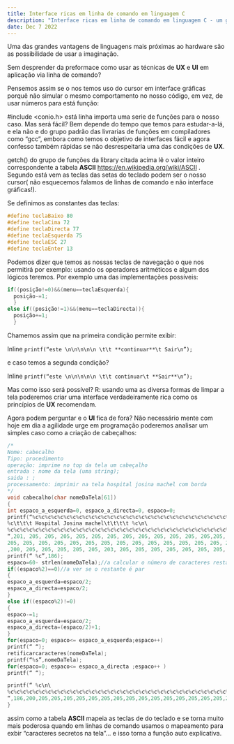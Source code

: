 ```yaml
---
title: Interface ricas em linha de comando em linguagem C
description: "Interface ricas em linha de comando em linguagem C - um guia de como usando aritmética basica as interface em linha de comando podem ser aplicados conhecimentos de UI e UX..."
date: Dec 7 2022
---
```

Uma das grandes vantagens de linguagens mais próximas ao hardware são as possibilidade de usar a imaginação.

Sem desprender da preformace como usar as técnicas de **UX** e **UI** em aplicação via linha de comando?

Pensemos assim se o nos temos uso do cursor em interface gráficas porquê não simular o mesmo comportamento no nosso código, em vez, de usar números para está função:

#include <conio.h> está linha importa uma serie de funções para o nosso caso. Mas será fácil? Bem depende do tempo que temos para estudar-a-lá, e ela não e do grupo padrão das livrarias de funções em compiladores como “gcc”, embora como temos o objetivo de interfaces fácil e agora confesso também rápidas se não desrespeitaria uma das condições de **UX**.

getch() do grupo de funções da library citada acima lê o valor inteiro correspondente a tabela **ASCII** https://en.wikipedia.org/wiki/ASCII . Segundo está vem as teclas das setas do teclado podem ser o nosso cursor( não esquecemos falamos de linhas de comando e não interface gráficas!).

Se definimos as constantes das teclas:


```C
#define teclaBaixo 80
#define teclaCima 72
#define teclaDirecta 77
#define teclaEsquerda 75
#define teclaESC 27
#define teclaEnter 13
```

Podemos dizer que temos as nossas teclas de navegação o que nos permitirá por exemplo: usando os operadores aritméticos e algum dos lógicos teremos. Por exemplo uma das implementações possíveis:


```C
if((posição!=0)&&(menu==teclaEsquerda){
  posição-=1;
  }
else if((posição!=1)&&(menu==teclaDirecta)){
  posição+=1;
  }
```
Chamemos assim que na primeira condição permite exibir:

Inline `printf(“este \n\n\n\n\n \t\t **continuar**\t Sair\n”);`

e caso temos a segunda condição?

Inline `printf(“este \n\n\n\n\n \t\t continuar\t **Sair**\n”);`

Mas como isso será possível? R: usando uma as diversa formas de limpar a tela poderemos criar uma interface verdadeiramente rica como os princípios de **UX** recomendam.

Agora podem perguntar e o **UI** fica de fora? Não necessário mente com hoje em dia a agilidade urge em programação poderemos analisar um simples caso como a criação de cabeçalhos:


```C
/*
Nome: cabecalho
Tipo: procedimento
operação: imprime no top da tela um cabeçalho
entrada : nome da tela (uma string);
saida : ;
processamento: imprimir na tela hospital josina machel com borda
*/
void cabecalho(char nomeDaTela[61])
{
int espaco_a_esquerda=0, espaco_a_directa=0, espaco=0;
printf(“%c%c%c%c%c%c%c%c%c%c%c%c%c%c%c%c%c%c%c%c%c%c%c%c%c%c%c%c%c%c%c%c%c%c%c%c%c%c%c%c%c%c%c%c%c%c%c%c%c%c%c%c%c%c%c%c%c%c%c%c%c%c%c%c%c%c%c%c%c%c%c%c%c%c%c%c%c\n\
%c\t\t\t Hospital Josina machel\t\t\t\t %c\n\
%c%c%c%c%c%c%c%c%c%c%c%c%c%c%c%c%c%c%c%c%c%c%c%c%c%c%c%c%c%c%c%c%c%c%c%c%c%c%c%c%c%c%c%c%c%c%c%c%c%c%c%c%c%c%c%c%c%c%c%c%c%c%c%c%c%c%c%c%c%c%c%c%c%c%c%c%c\n\
“,201, 205, 205, 205, 205, 205, 205, 205, 205, 205, 205, 205, 205,205, 205, 205, 205, 205, 205, 205, 205, 205, 205, 205, 205, 205, 205, 205, 205, 205, 205, 205, 205, 205, 205, 205, 205, 205, 205, 205, 205,
205, 205, 205, 205, 205, 205, 205, 205, 205, 205, 205, 205, 205, 205, 205, 205, 205, 205, 205, 205, 205, 205, 205, 205, 205, 205, 205, 205,205, 205,205,205,205,205,205,187,186,186
,200, 205, 205, 205, 205, 205, 203, 205, 205, 205, 205, 205, 205, 205, 205, 205, 205, 205, 205, 205, 205, 205, 205, 205, 205, 205, 205, 205, 205, 205, 205, 205, 205, 205, 205, 205, 205, 205, 205, 205, 205, 205, 205, 205, 205, 205, 205, 205, 205, 205, 205, 205, 205, 205, 205, 205, 205, 205, 205, 205, 205, 205, 205, 205, 205, 205, 205,205, 205,205,203,205,205,205,205,205,188);
printf(“ %c”,186);
espaco=60- strlen(nomeDaTela);//a calcular o número de caracteres restantes
if((espaco%2)==0)//a ver se o restante é par
{
espaco_a_esquerda=espaco/2;
espaco_a_directa=espaco/2;
}
else if((espaco%2)!=0)
{
espaco-=1;
espaco_a_esquerda=espaco/2;
espaco_a_directa=(espaco/2)+1;
}
for(espaco=0; espaco<= espaco_a_esquerda;espaco++)
printf(“ “);
retificarcaracteres(nomeDaTela);
printf(“%s”,nomeDaTela);
for(espaco=0; espaco<= espaco_a_directa ;espaco++ )
printf(“ “);

printf(“ %c\n\
%c%c%c%c%c%c%c%c%c%c%c%c%c%c%c%c%c%c%c%c%c%c%c%c%c%c%c%c%c%c%c%c%c%c%c%c%c%c%c%c%c%c%c%c%c%c%c%c%c%c%c%c%c%c%c%c%c%c%c%c%c%c%c%c%c\n\
“,186,200,205,205,205,205,205,205,205,205,205,205,205,205,205,205,205,205,205,205,205,205,205,205,205,205,205,205,205,205,205,205,205,205,205,205,205,205,205,205,205,205,205,205,205,205,205,205,205,205,205,205,205,205,205,205,205,205,205,205,205,205,205,205,205,188);
}
```
assim como a tabela **ASCII** mapeia as teclas de do teclado e se torna muito mais poderosa quando em linhas de comando usamos o mapeamento para exbir “caracteres secretos na tela”… e isso torna a função auto explicativa.
